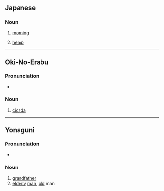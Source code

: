 {{also|あざ}}
==Japanese==

===Noun===
{{ja-noun}}

# {{ja-def|朝}} [[morning]]
# {{ja-def|麻}} [[hemp]]

----

==Oki-No-Erabu==

===Pronunciation===
* {{IPA|/ˀasa/|lang=okn}}

===Noun===
{{head|okn|noun|romaji|asa}}

# [[cicada]]

----

==Yonaguni==

===Pronunciation===
* {{IPA|/ˀasa/|lang=yoi}}

===Noun===
{{head|yoi|noun|romaji|asa}}

# [[grandfather]]
# [[elderly]] [[man]], [[old]] man